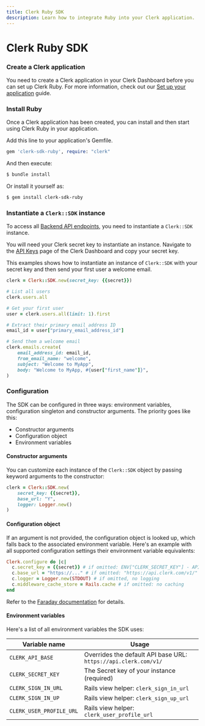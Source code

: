 ```yaml
---
title: Clerk Ruby SDK
description: Learn how to integrate Ruby into your Clerk application.
---
```


# Clerk Ruby SDK

<Steps>

### Create a Clerk application 

You need to create a Clerk application in your Clerk Dashboard before you can set up Clerk Ruby. For more information, check out our [Set up your application](/docs/quickstarts/setup-clerk) guide.

### Install Ruby

Once a Clerk application has been created, you can install and then start using Clerk Ruby in your application.

Add this line to your application's Gemfile.

```ruby
gem 'clerk-sdk-ruby', require: "clerk"
```

And then execute:

```sh filename="terminal"
$ bundle install
```

Or install it yourself as:

```sh filename="terminal"
$ gem install clerk-sdk-ruby
```

### Instantiate a `Clerk::SDK` instance

To access all [Backend API endpoints](https://clerk.com/docs/reference/backend-api), you need to instantiate a `Clerk::SDK` instance.

You will need your Clerk secret key to instantiate an instance. Navigate to the [API Keys](https://dashboard.clerk.com/last-active?path=api-keys) page of the Clerk Dashboard and copy your secret key.

This examples shows how to instantiate an instance of `Clerk::SDK` with your secret key and then send your first user a welcome email.

<InjectKeys>

```ruby
clerk = Clerk::SDK.new(secret_key: {{secret}})

# List all users
clerk.users.all

# Get your first user
user = clerk.users.all(limit: 1).first

# Extract their primary email address ID
email_id = user["primary_email_address_id"]

# Send them a welcome email
clerk.emails.create(
    email_address_id: email_id,
    from_email_name: "welcome",
    subject: "Welcome to MyApp",
    body: "Welcome to MyApp, #{user["first_name"]}",
)
```

</InjectKeys>

### Configuration

The SDK can be configured in three ways: environment variables, configuration singleton and constructor arguments. The priority goes like this:

- Constructor arguments
- Configuration object
- Environment variables

#### Constructor arguments

You can customize each instance of the `Clerk::SDK` object by passing keyword arguments to the constructor:

<InjectKeys>

```ruby
clerk = Clerk::SDK.new(
    secret_key: {{secret}},
    base_url: "Y",
    logger: Logger.new()
)
```

#### Configuration object

If an argument is not provided, the configuration object is looked up, which falls back to the associated environment variable. Here's an example with all supported configuration settings their environment variable equivalents:

<InjectKeys>

```ruby
Clerk.configure do |c|
  c.secret_key = {{secret}} # if omitted: ENV["CLERK_SECRET_KEY"] - API calls will fail if unset
  c.base_url = "https://..." # if omitted: "https://api.clerk.com/v1/"
  c.logger = Logger.new(STDOUT) # if omitted, no logging
  c.middleware_cache_store = Rails.cache # if omitted: no caching
end
```

</InjectKeys>

</InjectKeys>

Refer to the [Faraday documentation](https://lostisland.github.io/faraday/#/) for details.

#### Environment variables

Here's a list of all environment variables the SDK uses:

| Variable name | Usage |
| --- | --- |
| `CLERK_API_BASE` | Overrides the default API base URL: `https://api.clerk.com/v1/` |
| `CLERK_SECRET_KEY` | The Secret key of your instance (required) |
| `CLERK_SIGN_IN_URL` | Rails view helper: `clerk_sign_in_url` |
| `CLERK_SIGN_IN_UP` | Rails view helper: `clerk_sign_up_url` |
| `CLERK_USER_PROFILE_URL` | Rails view helper: `clerk_user_profile_url` |

</Steps>